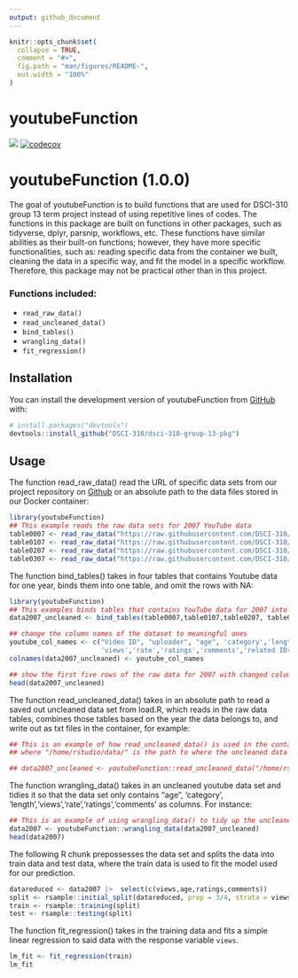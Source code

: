 ```yaml
---
output: github_document
---
```


<!-- README.md is generated from README.Rmd. Please edit that file -->

```r
knitr::opts_chunk$set(
  collapse = TRUE,
  comment = "#>",
  fig.path = "man/figures/README-",
  out.width = "100%"
)
```


# youtubeFunction

<!-- badges: start -->
![](https://github.com/DSCI-310/dsci-310-group-13-pkg/actions/workflows/test-coverage.yaml/badge.svg)
[![codecov](https://codecov.io/gh/DSCI-310/dsci-310-group-13-pkg/branch/main/graph/badge.svg?token=akuR6bS6ic)](https://codecov.io/gh/DSCI-310/dsci-310-group-13-pkg)


<!-- badges: end -->

# youtubeFunction (1.0.0)


The goal of youtubeFunction is to build functions that are used for DSCI-310 group 13 term project instead of using repetitive lines of codes. The functions in this package are built on functions in other packages, such as tidyverse, dplyr, parsnip, workflows, etc. These functions have similar abilities as their built-on functions; however, they have more specific functionalities, such as: reading specific data from the container we built, cleaning the data in a specific way, and fit the model in a specific workflow. Therefore, this package may not be practical other than in this project.  

### Functions included:
- `read_raw_data()`
- `read_uncleaned_data()`
- `bind_tables()`
- `wrangling_data()`
- `fit_regression()`

## Installation

You can install the development version of youtubeFunction from [GitHub](https://github.com/) with:

``` r
# install.packages("devtools")
devtools::install_github("DSCI-310/dsci-310-group-13-pkg")
```

## Usage

The function read_raw_data() read the URL of specific data sets from our project repository on [Github](https://github.com/DSCI-310/dsci-310-group-13) or an absolute path to the data files stored in our Docker container:
```r
library(youtubeFunction)
## This example reads the raw data sets for 2007 YouTube data
table0007 <- read_raw_data("https://raw.githubusercontent.com/DSCI-310/dsci-310-group-13/main/data/0007.txt")
table0107 <- read_raw_data("https://raw.githubusercontent.com/DSCI-310/dsci-310-group-13/main/data/0107.txt")
table0207 <- read_raw_data("https://raw.githubusercontent.com/DSCI-310/dsci-310-group-13/main/data/0207.txt")
table0307 <- read_raw_data("https://raw.githubusercontent.com/DSCI-310/dsci-310-group-13/main/data/0307.txt")
```

The function bind_tables() takes in four tables that contains Youtube data for one year, binds them into one table, and omit the rows with NA:

```r
library(youtubeFunction)
## This examples binds tables that contains YouTube data for 2007 into one table 
data2007_uncleaned <- bind_tables(table0007,table0107,table0207, table0307)

## change the column names of the dataset to meaningful ones
youtube_col_names <- c("Video ID", "uploader", "age", 'category','length',
                       'views','rate','ratings','comments','related IDs')
colnames(data2007_uncleaned) <- youtube_col_names

## show the first five rows of the raw data for 2007 with changed column names
head(data2007_uncleaned)
```

The function read_uncleaned_data() takes in an absolute path to read a saved out uncleaned data set from load.R, which reads in the raw data tables, combines those tables based on the year the data belongs to, and write out as txt files in the container, for example:

```r
## This is an example of how read_uncleaned_data() is used in the container
## where "/home/rstudio/data/" is the path to where the uncleaned data is saved in the container

## data2007_uncleaned <- youtubeFunction::read_uncleaned_data("/home/rstudio/data/data2007_not_cleaned.txt")
```


The function wrangling_data() takes in an uncleaned youtube data set and tidies it so that the data set only contains "age", 'category', 'length','views','rate','ratings','comments' as columns. For instance:

```r
## This is an example of using wrangling_data() to tidy up the uncleaned YouTube for 
data2007 <- youtubeFunction::wrangling_data(data2007_uncleaned)
head(data2007)
```

The following R chunk prepossesses the data set and splits the data into train data and test data, where the train data is used to fit the model used for our prediction.

```r
datareduced <- data2007 |>  select(c(views,age,ratings,comments))
split <- rsample::initial_split(datareduced, prop = 3/4, strata = views)
train <- rsample::training(split)
test <- rsample::testing(split)
```


The function fit_regression() takes in the training data and fits a simple linear regression to said data with the response variable `views`.
```r
lm_fit <- fit_regression(train)
lm_fit 
```

